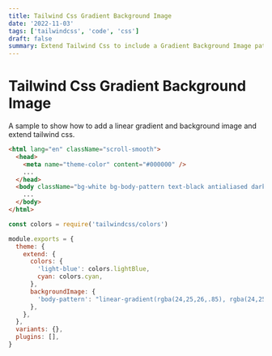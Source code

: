 ```yaml
---
title: Tailwind Css Gradient Background Image
date: '2022-11-03'
tags: ['tailwindcss', 'code', 'css']
draft: false
summary: Extend Tailwind Css to include a Gradient Background Image pattern.
---
```


# Tailwind Css Gradient Background Image

A sample to show how to add a linear gradient and background image and extend tailwind css.

```html
<html lang="en" className="scroll-smooth">
  <head>
    <meta name="theme-color" content="#000000" />
    ...
  </head>
  <body className="bg-white bg-body-pattern text-black antialiased dark:bg-gray-900 dark:text-white">
    ...
  </body>
</html>
```

```js:tailwind-config.js
const colors = require('tailwindcss/colors')

module.exports = {
  theme: {
    extend: {
      colors: {
        'light-blue': colors.lightBlue,
        cyan: colors.cyan,
      },
      backgroundImage: {
        'body-pattern': "linear-gradient(rgba(24,25,26,.85), rgba(24,25,26,.85)), url('/static/images/background.svg')",
      },
    },
  },
  variants: {},
  plugins: [],
}

```
